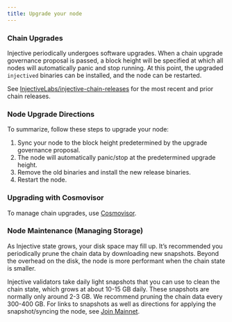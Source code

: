 ```yaml
---
title: Upgrade your node
---
```


### Chain Upgrades

Injective periodically undergoes software upgrades. When a chain upgrade governance proposal is passed, a block height will be specified at which all nodes will automatically panic and stop running. At this point, the upgraded `injectived` binaries can be installed, and the node can be restarted.

See [InjectiveLabs/injective-chain-releases](https://github.com/InjectiveLabs/injective-chain-releases/releases) for the most recent and prior chain releases.

### Node Upgrade Directions

To summarize, follow these steps to upgrade your node:

1. Sync your node to the block height predetermined by the upgrade governance proposal.
2. The node will automatically panic/stop at the predetermined upgrade height.
3. Remove the old binaries and install the new release binaries.
4. Restart the node.

### Upgrading with Cosmovisor

To manage chain upgrades, use [Cosmovisor](./cosmovisor/).

### Node Maintenance (Managing Storage)

As Injective state grows, your disk space may fill up. It’s recommended you periodically prune the chain data by downloading new snapshots. Beyond the overhead on the disk, the node is more performant when the chain state is smaller.

Injective validators take daily light snapshots that you can use to clean the chain state, which grows at about 10-15 GB daily. These snapshots are normally only around 2-3 GB. We recommend pruning the chain data every 300-400 GB. For links to snapshots as well as directions for applying the snapshot/syncing the node, see [Join Mainnet](./join-a-network/).
